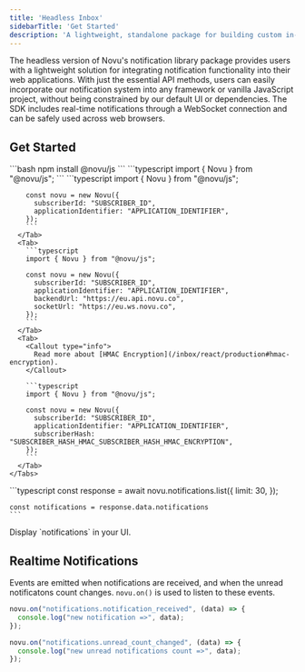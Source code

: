 ```yaml
---
title: 'Headless Inbox'
sidebarTitle: 'Get Started'
description: 'A lightweight, standalone package for building custom in-app notification interfaces with Novu, providing essential functionalities and flexibility.'
---
```


The headless version of Novu's notification library package provides users with a lightweight solution for integrating notification functionality into their web applications. With just the essential API methods, users can easily incorporate our notification system into any framework or vanilla JavaScript project, without being constrained by our default UI or dependencies. The SDK includes real-time notifications through a WebSocket connection and can be safely used across web browsers.

## Get Started

<Steps>
  <Step title="Installation">
    ```bash
    npm install @novu/js
    ```
  </Step>

  <Step title="Import Package">
    ```typescript
    import { Novu } from "@novu/js";
    ```
  </Step>

  <Step title="Initialize Session">
    <Tabs items={['US', 'EU', 'HMAC Encryption']}>
      <Tab>
        ```typescript
        import { Novu } from "@novu/js";

        const novu = new Novu({
          subscriberId: "SUBSCRIBER_ID",
          applicationIdentifier: "APPLICATION_IDENTIFIER",
        });
        ```
      </Tab>
      <Tab>
        ```typescript
        import { Novu } from "@novu/js";

        const novu = new Novu({
          subscriberId: "SUBSCRIBER_ID",
          applicationIdentifier: "APPLICATION_IDENTIFIER",
          backendUrl: "https://eu.api.novu.co",
          socketUrl: "https://eu.ws.novu.co",
        });
        ```
      </Tab>
      <Tab>
        <Callout type="info">
          Read more about [HMAC Encryption](/inbox/react/production#hmac-encryption).
        </Callout>

        ```typescript
        import { Novu } from "@novu/js";

        const novu = new Novu({
          subscriberId: "SUBSCRIBER_ID",
          applicationIdentifier: "APPLICATION_IDENTIFIER",
          subscriberHash: "SUBSCRIBER_HASH_HMAC_SUBSCRIBER_HASH_HMAC_ENCRYPTION",
        });
        ```
      </Tab>
    </Tabs>
  </Step>

  <Step title="Fetch Notifications">
    ```typescript
    const response = await novu.notifications.list({
      limit: 30,
    });

    const notifications = response.data.notifications
    ```
  </Step>

  <Step title="Display Notifications">
    Display `notifications` in your UI.
  </Step>
</Steps>

## Realtime Notifications

Events are emitted when notifications are received, and when the unread notificatons count changes. `novu.on()` is used to listen to these events.

```typescript
novu.on("notifications.notification_received", (data) => {
  console.log("new notification =>", data);
});

novu.on("notifications.unread_count_changed", (data) => {
  console.log("new unread notifications count =>", data);
});
```